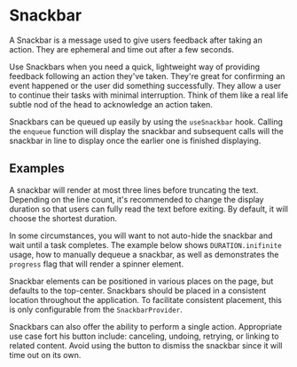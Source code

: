



# Snackbar

A Snackbar is a message used to give users feedback after taking an action. They are ephemeral
and time out after a few seconds.

Use Snackbars when you need a quick, lightweight way of providing feedback following an action
they've taken. They're great for confirming an event happened or the user did something
successfully. They allow a user to continue their tasks with minimal interruption. Think of
them like a real life subtle nod of the head to acknowledge an action taken.

Snackbars can be queued up easily by using the `useSnackbar` hook. Calling the `enqueue` function
will display the snackbar and subsequent calls will the snackbar in line to display once the earlier
one is finished displaying.

## Examples

A snackbar will render at most three lines before truncating the text. Depending on the line
count, it's recommended to change the display duration so that users can fully read the text
before exiting. By default, it will choose the shortest duration.

<Example title="Line lengths" path="snackbar/line-lengths.tsx">
  <LineLengths />
</Example>

In some circumstances, you will want to not auto-hide the snackbar and wait until a task
completes. The example below shows `DURATION.inifinite` usage, how to manually dequeue a
snackbar, as well as demonstrates the `progress` flag that will render a spinner element.

<Example title="Infinite duration" path="snackbar/infinite-duration.tsx">
  <InfiniteDuration />
</Example>

Snackbar elements can be positioned in various places on the page, but defaults to the
top-center. Snackbars should be placed in a consistent location throughout the application.
To facilitate consistent placement, this is only configurable from the `SnackbarProvider`.

<Example title="Placement" path="snackbar/placement.tsx">
  <Placement />
</Example>

Snackbars can also offer the ability to perform a single action. Appropriate use case fort
his button include: canceling, undoing, retrying, or linking to related content. Avoid
using the button to dismiss the snackbar since it will time out on its own.

<Example title="Action button usage" path="snackbar/action-button-usage.tsx">
  <ActionButtonUsage />
</Example>

<Exports
  component={SnackbarExports}
  title="Snackbar exports"
  path="baseui/snackbar"
/>
